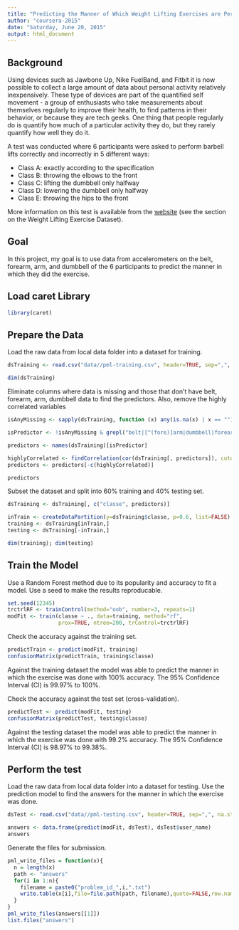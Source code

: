 ```yaml
---
title: "Predicting the Manner of Which Weight Lifting Exercises are Performed"
author: "coursera-2015"
date: "Saturday, June 20, 2015"
output: html_document
---
```


## Background

Using devices such as Jawbone Up, Nike FuelBand, and Fitbit it is now possible to collect a large amount of data about personal activity relatively inexpensively. These type of devices are part of the quantified self movement - a group of enthusiasts who take measurements about themselves regularly to improve their health, to find patterns in their behavior, or because they are tech geeks. One thing that people regularly do is quantify how much of a particular activity they do, but they rarely quantify how well they do it. 

A test was conducted where 6 participants were asked to perform barbell lifts correctly and incorrectly in 5 different ways:

 - Class A: exactly according to the specification
 - Class B: throwing the elbows to the front
 - Class C: lifting the dumbbell only halfway
 - Class D: lowering the dumbbell only halfway
 - Class E: throwing the hips to the front
 
More information on this test is available from the [website](http://groupware.les.inf.puc-rio.br/har) (see the section on the Weight Lifting Exercise Dataset).

## Goal

In this project, my goal is to use data from accelerometers on the belt, forearm, arm, and dumbbell of the 6 participants to predict the manner in which they did the exercise. 

## Load caret Library

```r
library(caret)
```

## Prepare the Data

Load the raw data from local data folder into a dataset for training.

```r
dsTraining <- read.csv("data//pml-training.csv", header=TRUE, sep=",", na.strings=c("NA","#DIV/0!",""))

dim(dsTraining)
```

Eliminate columns where data is missing and those that don't have belt, forearm, arm, dumbbell data to find the predictors. Also, remove the highly correlated variables

```r
isAnyMissing <- sapply(dsTraining, function (x) any(is.na(x) | x == ""))

isPredictor <- !isAnyMissing & grepl("belt|[^(fore)]arm|dumbbell|forearm", names(dsTraining))

predictors <- names(dsTraining)[isPredictor]

highlyCorrelated <- findCorrelation(cor(dsTraining[, predictors]), cutoff=0.9)
predictors <- predictors[-c(highlyCorrelated)]

predictors
```

Subset the dataset and split into 60% training and 40% testing set.

```r
dsTraining <- dsTraining[, c("classe", predictors)]

inTrain <- createDataPartition(y=dsTraining$classe, p=0.6, list=FALSE)
training <- dsTraining[inTrain,]
testing <- dsTraining[-inTrain,]

dim(training); dim(testing)
```

## Train the Model

Use a Random Forest method due to its popularity and accuracy to fit a model.  Use a seed to make the results reproducable.

```r
set.seed(12345)
trctrlRF <- trainControl(method="oob", number=3, repeats=1)
modFit <- train(classe ~ ., data=training, method="rf", 
                prox=TRUE, ntree=200, trControl=trctrlRF)
```

Check the accuracy against the training set.

```r
predictTrain <- predict(modFit, training)
confusionMatrix(predictTrain, training$classe)
```

Against the training dataset the model was able to predict the manner in which the exercise was done with 100% accuracy.  The 95% Confidence Interval (CI) is 99.97% to 100%.

Check the accuracy against the test set (cross-validation).

```r
predictTest <- predict(modFit, testing)
confusionMatrix(predictTest, testing$classe)
```

Against the testing dataset the model was able to predict the manner in which the exercise was done with 99.2% accuracy.  The 95% Confidence Interval (CI) is 98.97% to 99.38%.

## Perform the test

Load the raw data from local data folder into a dataset for testing.  Use the prediction model to find the answers for the manner in which the exercise was done.

```r
dsTest <- read.csv("data//pml-testing.csv", header=TRUE, sep=",", na.strings=c("NA","#DIV/0!",""))

answers <- data.frame(predict(modFit, dsTest), dsTest$user_name)
answers
```

Generate the files for submission.

```r
pml_write_files = function(x){
  n = length(x)
  path <- "answers"
  for(i in 1:n){
    filename = paste0("problem_id_",i,".txt")
    write.table(x[i],file=file.path(path, filename),quote=FALSE,row.names=FALSE,col.names=FALSE)
  }
}
pml_write_files(answers[[1]])
list.files("answers")
```